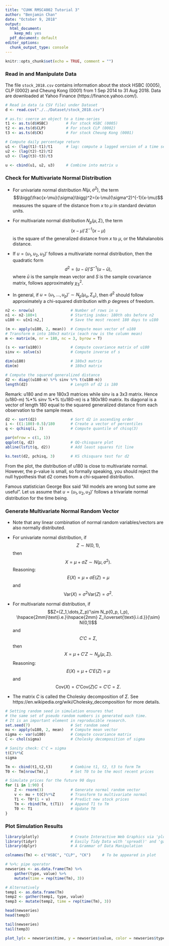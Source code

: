 ```yaml
---
title: "CUHK RMSC4002 Tutorial 3"
author: "Benjamin Chan"
date: "October 9, 2018"
output:
  html_document:
    keep_md: yes
  pdf_document: default
editor_options:
  chunk_output_type: console
---
```


```r
knitr::opts_chunk$set(echo = TRUE, comment = "")
```

### Read in and Manipulate Data
The file `stock_2018.csv` contains information about the stock HSBC (0005), CLP (0002) and Cheung Kong (0001) from 1 Sep 2014 to 31 Aug 2018. Data are downloaded at Yahoo Finance (https://finance.yahoo.com/).
```r
# Read in data (a CSV file) under Dataset
d <- read.csv("./../Dataset/stock_2018.csv")

# as.ts: coerce an object to a time-series
t1 <- as.ts(d$HSBC)        # For stock HSBC (0005)
t2 <- as.ts(d$CLP)         # For stock CLP (0002)
t3 <- as.ts(d$CK)          # For stock Cheung Kong (0001)

# Compute daily percentage return
u1 <- (lag(t1)-t1)/t1      # lag: compute a lagged version of a time series
u2 <- (lag(t2)-t2)/t2
u3 <- (lag(t3)-t3)/t3

u <- cbind(u1, u2, u3)     # Combine into matrix u
```

### Check for Multivariate Normal Distribution
* For univariate normal distribution $N(\mu,\sigma^2)$, the term 
$$\bigg(\frac{x-\mu}{\sigma}\bigg)^2=(x-\mu)(\sigma^2)^{-1}(x-\mu)$$
measures the square of the distance from $x$ to $\mu$ in standard deviaton units.

* For multivariate normal distribution $N_p(\mu,\Sigma)$, the term
$$(x-\mu)'\Sigma^{-1}(x-\mu)$$
is the square of the generalized distance from $x$ to $\mu$, or the Mahalanobis distance.

* If $u=(u_1,u_2,u_3)'$ follows a multivariate normal distribution, then the quadratic form $$d^2=(u-\bar{u})'S^{-1}(u-\bar{u}),$$
where $\bar{u}$ is the sample mean vector and $S$ is the sample covariance matrix, follows approximately $\chi^2_3$.

* In general, if $u=(u_1,\dots,u_p)'\sim N_p(\mu_u, \Sigma_u)$, then $d^2$ should follow approximately a chi-squared distribution with $p$ degrees of freedom.
```r
n2 <- nrow(u)                # Number of rows in u
n1 <- n2-180+1               # Starting index: 180th obs before n2
u180 <- u[n1:n2,]            # Save the most recent 180 days to u180

(m <- apply(u180, 2, mean))  # Compute mean vector of u180
# Transform m into 180x3 matrix (each row is the column mean)
m <- matrix(m, nr = 180, nc = 3, byrow = T)	

(s <- var(u180))             # Compute covariance matrix of u180
sinv <- solve(s)             # Compute inverse of s

dim(u180)                    # 180x3 matrix
dim(m)                       # 180x3 matrix

# Compute the squared generalized distance
d2 <- diag((u180-m) %*% sinv %*% t(u180-m))
length(d2)                   # Length of d2 is 180
```

Remark: u180 and m are 180x3 matrices while sinv is a 3x3 matrix. Hence (u180-m) %\*% sinv %\*% t(u180-m) is a 180x180 matrix. Its diagonal is a vector of length 180 equal to the squared generalized distance from each observation to the sample mean.

```r
d2 <- sort(d2)               # Sort d2 in ascending order
i <- ((1:180)-0.5)/180       # Create a vector of percentiles
q <- qchisq(i, 3)            # Compute quantile of chisq(3)

par(mfrow = c(1, 1))
qqplot(q, d2)                # QQ-chisquare plot
abline(lsfit(q, d2))         # Add least squares fit line

ks.test(d2, pchisq, 3)       # KS chisquare test for d2
```

From the plot, the distribution of u180 is close to multivariate normal. However, the p-value is small, so formally speaking, you should reject the null hypothesis that d2 comes from a chi-squared distribution.

Famous statistician George Box said "All models are wrong but some are useful". Let us assume that $u=(u_1,u_2,u_3)'$ follows a trivariate normal distribution for the time being.

### Generate Multivariate Normal Random Vector
* Note that any linear combination of normal random variables/vectors are also normally distributed.

* For univariate normal distribution, if $$Z\sim N(0,1),$$ then $$X=\mu+\sigma Z\sim N(\mu,\sigma^2).$$
Reasoning: $$E(X)=\mu+\sigma E(Z)=\mu$$ and $$\text{Var}(X)=\sigma^2 \text{Var}(Z)=\sigma^2.$$

* For multivariate normal distribution, if $$Z=(Z_1,\dots,Z_p)'\sim N_p(0_p, I_p), \hspace{2mm}\text{i.e.}\hspace{2mm} Z_i\overset{\text{i.i.d.}}{\sim} N(0,1)$$ and $$C'C=\Sigma,$$ then $$X=\mu+C'Z\sim N_p(\mu,\Sigma).$$
Reasoning: $$E(X)=\mu+C'E(Z)=\mu$$ and $$\text{Cov}(X)=C'\text{Cov}(Z)C=C'C=\Sigma.$$

* The matrix $C$ is called the Cholesky decomposition of $\Sigma$. See https://en.wikipedia.org/wiki/Cholesky_decomposition for more details.
```r
# Setting random seed in simulation ensures that 
# the same set of pseudo random numbers is generated each time.
# It is an important element in reproducible research.
set.seed(7)                  # Set random seed
mu <- apply(u180, 2, mean)   # Compute mean vector
sigma <- var(u180)           # Compute covariance matrix
C <- chol(sigma)             # Cholesky decomposition of sigma

# Sanity check: C'C = sigma
t(C)%*%C
sigma

Tm <- cbind(t1,t2,t3)        # Combine t1, t2, t3 to form Tm
T0 <- Tm[nrow(Tm),]          # Set T0 to be the most recent prices

# Simulate prices for the future 90 days
for (i in 1:90) {             
    Z <- rnorm(3)            # Generate normal random vector
    v <- mu + t(C)%*%Z       # Transform to multivariate normal
    T1 <- T0*(1 + v)         # Predict new stock prices
    Tm <- rbind(Tm, t(T1))   # Append T1 to Tm
    T0 <- T1                 # Update T0
}
```

### Plot Simulation Results
```r
library(plotly)              # Create Interactive Web Graphics via 'plotly.js'
library(tidyr)               # Easily Tidy Data with 'spread()' and 'gather()' Functions
library(dplyr)               # A Grammar of Data Manipulation

colnames(Tm) <- c("HSBC", "CLP", "CK")     # To be appeared in plot

# %>%: pipe operator
newseries <- as.data.frame(Tm) %>% 
    gather(type, value) %>%
    mutate(time = rep(time(Tm), 3))

# Alternatively
temp1 <- as.data.frame(Tm)
temp2 <- gather(temp1, type, value)
temp3 <- mutate(temp2, time = rep(time(Tm), 3))

head(newseries)
head(temp3)

tail(newseries)
tail(temp3)

plot_ly(x = newseries$time, y = newseries$value, color = newseries$type, mode = 'lines')
```